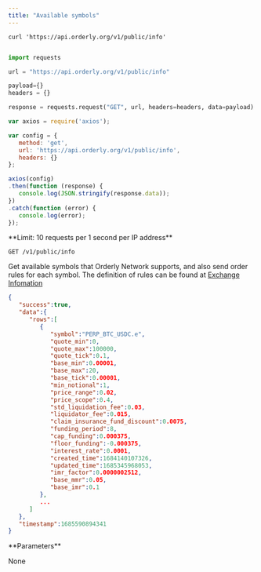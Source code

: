 ```yaml
---
title: "Available symbols"
---
```


<RequestExample>

``` shell
curl 'https://api.orderly.org/v1/public/info'
```

```java
```

```python
import requests

url = "https://api.orderly.org/v1/public/info"

payload={}
headers = {}

response = requests.request("GET", url, headers=headers, data=payload)
```

```javascript
var axios = require('axios');

var config = {
   method: 'get',
   url: 'https://api.orderly.org/v1/public/info',
   headers: {}
};

axios(config)
.then(function (response) {
   console.log(JSON.stringify(response.data));
})
.catch(function (error) {
   console.log(error);
});
```
</RequestExample>
**Limit: 10 requests per 1 second per IP address**

`GET /v1/public/info`

Get available symbols that Orderly Network supports, and also send order rules for each symbol. The definition of rules can be found at [Exchange Infomation](#exchange-information)

<ResponseExample>

```json
{
   "success":true,
   "data":{
      "rows":[
         {
            "symbol":"PERP_BTC_USDC.e",
            "quote_min":0,
            "quote_max":100000,
            "quote_tick":0.1,
            "base_min":0.00001,
            "base_max":20,
            "base_tick":0.00001,
            "min_notional":1,
            "price_range":0.02,
            "price_scope":0.4,
            "std_liquidation_fee":0.03,
            "liquidator_fee":0.015,
            "claim_insurance_fund_discount":0.0075,
            "funding_period":8,
            "cap_funding":0.000375,
            "floor_funding":-0.000375,
            "interest_rate":0.0001,
            "created_time":1684140107326,
            "updated_time":1685345968053,
            "imr_factor":0.0000002512,
            "base_mmr":0.05,
            "base_imr":0.1
         },
         ...
      ]
   },
   "timestamp":1685590894341
}
```
</ResponseExample>
**Parameters**

None

